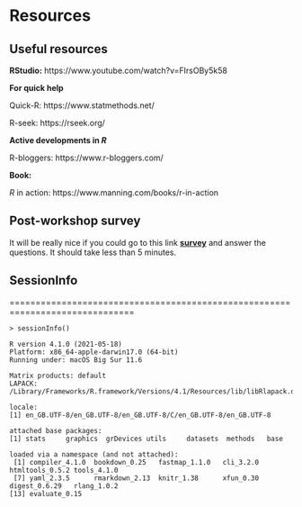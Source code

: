 # Resources

## Useful resources

**RStudio:** https://www.youtube.com/watch?v=FIrsOBy5k58

**For quick help**

Quick-R: https://www.statmethods.net/

R-seek: https://rseek.org/

**Active developments in *R* **

R-bloggers: https://www.r-bloggers.com/


**Book:** 

*R* in action: https://www.manning.com/books/r-in-action

## Post-workshop survey

It will be really nice if you could go to this link [**survey**]() and answer the questions. It should take less than 5 minutes.


## SessionInfo

==============================================================================
```
> sessionInfo()

R version 4.1.0 (2021-05-18)
Platform: x86_64-apple-darwin17.0 (64-bit)
Running under: macOS Big Sur 11.6

Matrix products: default
LAPACK: /Library/Frameworks/R.framework/Versions/4.1/Resources/lib/libRlapack.dylib

locale:
[1] en_GB.UTF-8/en_GB.UTF-8/en_GB.UTF-8/C/en_GB.UTF-8/en_GB.UTF-8

attached base packages:
[1] stats     graphics  grDevices utils     datasets  methods   base     

loaded via a namespace (and not attached):
 [1] compiler_4.1.0  bookdown_0.25   fastmap_1.1.0   cli_3.2.0       htmltools_0.5.2 tools_4.1.0    
 [7] yaml_2.3.5      rmarkdown_2.13  knitr_1.38      xfun_0.30       digest_0.6.29   rlang_1.0.2    
[13] evaluate_0.15  

```